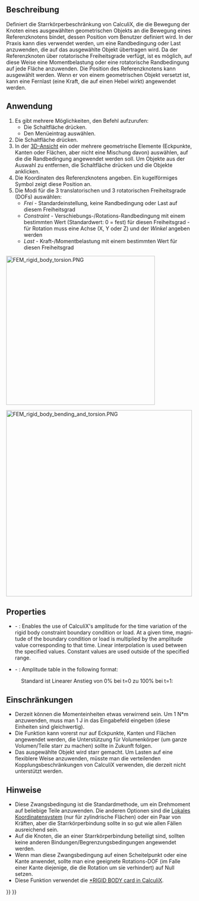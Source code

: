 <languages/>

{{Docnav/de
|[[FEM_ConstraintFixed/de|RandbedingungFestsetzen]]
|[[FEM_ConstraintDisplacement/de|RandbedingungVerschiebung]]
|[[FEM_Workbench/de|FEM]]
|IconL=FEM_ConstraintFixed.svg
|IconR=FEM_ConstraintDisplacement.svg
|IconC=Workbench_FEM.svg
}}

{{GuiCommandContainer|
{{GuiCommand/de
|Name=FEM ConstraintRigidBody
|Name/de=FEM RandbedingungStarrerKörper
|MenuLocation=Modell → Mechanische Randbedingungen und Belastungen → Randbedingung starrer Körper
|Workbenches=[[FEM_Workbench/de|FEM]]
|Version=1.0
|SeeAlso=[[FEM_ConstraintDisplacement/de|FEM RandbedingungVerschiebung]]
}}
{{GuiCommandFemInfo/de
|Solvers=CalculiX
}}
}}

<span id="Description"></span>
==Beschreibung==


Definiert die Starrkörperbeschränkung von CalculiX, die die Bewegung der Knoten eines ausgewählten geometrischen Objekts an die Bewegung eines Referenzknotens bindet, dessen Position vom Benutzer definiert wird. In der Praxis kann dies verwendet werden, um eine Randbedingung oder Last anzuwenden, die auf das ausgewählte Objekt übertragen wird. Da der Referenzknoten über rotatorische Freiheitsgrade verfügt, ist es möglich, auf diese Weise eine Momentbelastung oder eine rotatorische Randbedingung auf jede Fläche anzuwenden. Die Position des Referenzknotens kann ausgewählt werden. Wenn er von einem geometrischen Objekt versetzt ist, kann eine Fernlast (eine Kraft, die auf einen Hebel wirkt) angewendet werden.

<span id="Usage"></span>
==Anwendung==


# Es gibt mehrere Möglichkeiten, den Befehl aufzurufen:
#* Die Schaltfläche {{Button|[[Image:FEM_ConstraintRigidBody.svg|16px]] [[FEM_ConstraintRigidBody/de|Randbedingung Starrer Körper]]}} drücken.
#* Den Menüeintrag {{MenuCommand|Modell → Mechanische Randbedingungen und Belastungen → [[Image:FEM_ConstraintRigidBody.svg|16px]] Randbedingung Starrer Körper}} auswählen.
# Die Schaltfläche {{Button|Hinzufügen}} drücken.
# In der [[3D_view/de|3D-Ansicht]] ein oder mehrere geometrische Elemente (Eckpunkte, Kanten oder Flächen, aber nicht eine Mischung davon) auswählen, auf die die Randbedingung angewendet werden soll. Um Objekte aus der Auswahl zu entfernen, die Schaltfläche {{Button|Entfernen}} drücken und die Objekte anklicken.
# Die Koordinaten des Referenzknotens angeben. Ein kugelförmiges Symbol zeigt diese Position an.
# Die Modi für die 3 translatorischen und 3 rotatorischen Freiheitsgrade (DOFs) auswählen:
#* ''Frei'' - Standardeinstellung, keine Randbedingung oder Last auf diesem Freiheitsgrad
#* ''Constraint'' - Verschiebungs-/Rotations-Randbedingung mit einem bestimmten Wert (Standardwert: 0 = fest) für diesen Freiheitsgrad - für Rotation muss eine Achse (X, Y oder Z) und der ''Winkel'' angeben werden
#* ''Last'' - Kraft-/Momentbelastung mit einem bestimmten Wert für diesen Freiheitsgrad

[[Image:FEM_rigid_body_torsion.PNG|400px]]
{{Caption|Einseitig eingespannter Balken (Kragbalken) unter Torsionsbelastung. Grüne Stifte zeigen die Fläche an, auf die die Randbedingung Starrer Körper angewendet wird; die große grüne Kugel ist ein Referenzknoten. Das Moment ist um die richtige Achse festgelegt.}}

[[Image:FEM_rigid_body_bending_and_torsion.PNG|500px]]
{{Caption|Kragbalken unter kombinierter Belastung (Biegung und Torsion) über eine sogenannte entfernt eingeleitete Kraft. Im Referenzknoten, der versetzt zum Balken liegt, wird eine nach unten gerichtete Kraft eingeleitet.}}

<div lang="en" dir="ltr" class="mw-content-ltr">
==Properties==
</div>

<div lang="en" dir="ltr" class="mw-content-ltr">
* {{PropertyData|Enable Amplitude}} - {{Version|1.1}}: Enables the use of CalculiX's amplitude for the time variation of the rigid body constraint boundary condition or load. At a given time, magnitude of the boundary condition or load is multiplied by the amplitude value corresponding to that time. Linear interpolation is used between the specified values. Constant values are used outside of the specified range.
* {{PropertyData|Amplitude Values}} - {{Version|1.1}}: Amplitude table in the following format:
</div>

: {{Code|lang=text|code=
time_1, amplitude_value_1
...
}}

: Standard ist Linearer Anstieg von 0% bei t=0 zu 100% bei t=1:

: {{Code|lang=text|code=
0, 0
1, 1
}}

<span id="Limitations"></span>
==Einschränkungen==


* Derzeit können die Momenteinheiten etwas verwirrend sein. Um 1 N*m anzuwenden, muss man 1 J in das Eingabefeld eingeben (diese Einheiten sind gleichwertig).
* Die Funktion kann vorerst nur auf Eckpunkte, Kanten und Flächen angewendet werden, die Unterstützung für Volumenkörper (um ganze Volumen/Teile starr zu machen) sollte in Zukunft folgen.
* Das ausgewählte Objekt wird starr gemacht. Um Lasten auf eine flexiblere Weise anzuwenden, müsste man die verteilenden Kopplungsbeschränkungen von CalculiX verwenden, die derzeit nicht unterstützt werden.

<span id="Notes"></span>
==Hinweise== 

* Diese Zwangsbedingung ist die Standardmethode, um ein Drehmoment auf beliebige Teile anzuwenden. Die anderen Optionen sind die [[FEM_ConstraintTransform/de|Lokales Koordinatensystem]] (nur für zylindrische Flächen) oder ein Paar von Kräften, aber die Starrkörperbindung sollte in so gut wie allen Fällen ausreichend sein.
* Auf die Knoten, die an einer Starrkörperbindung beteiligt sind, sollten keine anderen Bindungen/Begrenzungsbedingungen angewendet werden.
* Wenn man diese Zwangsbedingung auf einen Scheitelpunkt oder eine Kante anwendet, sollte man eine geeignete Rotations-DOF (im Falle einer Kante diejenige, die die Rotation um sie verhindert) auf Null setzen.
* Diese Funktion verwendet die [https://web.mit.edu/calculix_v2.7/CalculiX/ccx_2.7/doc/ccx/node236.html *RIGID BODY card in CalculiX].



{{Docnav/de
|[[FEM_ConstraintFixed/de|RandbedingungFestsetzen]]
|[[FEM_ConstraintDisplacement/de|RandbedingungVerschiebung]]
|[[FEM_Workbench/de|FEM]]
|IconL=FEM_ConstraintFixed.svg
|IconR=FEM_ConstraintDisplacement.svg
|IconC=Workbench_FEM.svg
}}

{{FEM Tools navi{{#translation:}}}}
{{Userdocnavi{{#translation:}}}}